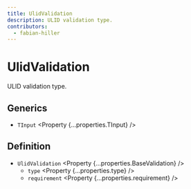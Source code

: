 ```yaml
---
title: UlidValidation
description: ULID validation type.
contributors:
  - fabian-hiller
---
```



# UlidValidation

ULID validation type.

## Generics

- `TInput` <Property {...properties.TInput} />

## Definition

- `UlidValidation` <Property {...properties.BaseValidation} />
  - `type` <Property {...properties.type} />
  - `requirement` <Property {...properties.requirement} />
